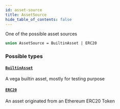 ```yaml
---
id: asset-source
title: AssetSource
hide_table_of_contents: false
---
```



One of the possible asset sources

```graphql
union AssetSource = BuiltinAsset | ERC20
```


### Possible types

#### [`BuiltinAsset`](/docs/testnet/graphql/objects/builtin-asset)

A vega builtin asset, mostly for testing purpose


#### [`ERC20`](/docs/testnet/graphql/objects/erc20)

An asset originated from an Ethereum ERC20 Token




